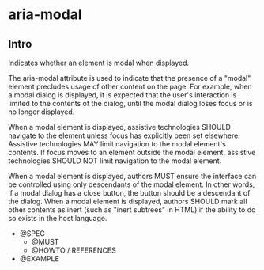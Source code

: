 
<Meta title="Documentation|Accessibilité/aria-modal" />

# aria-modal

## Intro

Indicates whether an element is modal when displayed.

The aria-modal attribute is used to indicate that the presence of a "modal" element precludes usage of other content on the page. For example, when a modal dialog is displayed, it is expected that the user's interaction is limited to the contents of the dialog, until the modal dialog loses focus or is no longer displayed.

When a modal element is displayed, assistive technologies SHOULD navigate to the element unless focus has explicitly been set elsewhere. Assistive technologies MAY limit navigation to the modal element's contents. If focus moves to an element outside the modal element, assistive technologies SHOULD NOT limit navigation to the modal element.

When a modal element is displayed, authors MUST ensure the interface can be controlled using only descendants of the modal element. In other words, if a modal dialog has a close button, the button should be a descendant of the dialog. When a modal element is displayed, authors SHOULD mark all other contents as inert (such as "inert subtrees" in HTML) if the ability to do so exists in the host language.

- @SPEC
  - @MUST
  - @HOWTO / REFERENCES
- @EXAMPLE
